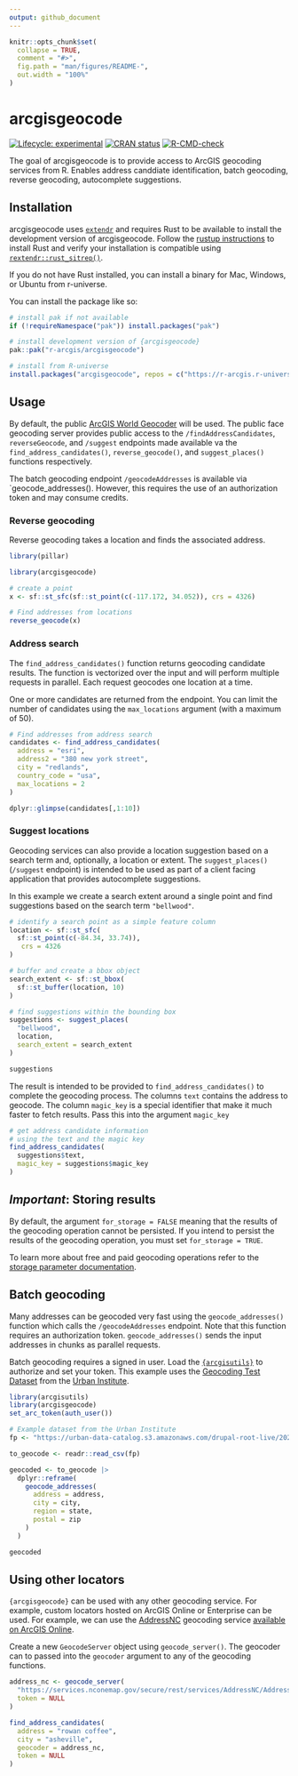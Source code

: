 ```yaml
---
output: github_document
---
```


<!-- README.md is generated from README.Rmd. Please edit that file -->

```r
knitr::opts_chunk$set(
  collapse = TRUE,
  comment = "#>",
  fig.path = "man/figures/README-",
  out.width = "100%"
)
```

# arcgisgeocode

<!-- badges: start -->
[![Lifecycle: experimental](https://img.shields.io/badge/lifecycle-experimental-orange.svg)](https://lifecycle.r-lib.org/articles/stages.html#experimental)
[![CRAN status](https://www.r-pkg.org/badges/version/arcgisgeocode)](https://CRAN.R-project.org/package=arcgisgeocode)
[![R-CMD-check](https://github.com/R-ArcGIS/arcgisgeocode/actions/workflows/R-CMD-check.yaml/badge.svg)](https://github.com/R-ArcGIS/arcgisgeocode/actions/workflows/R-CMD-check.yaml)
<!-- badges: end -->

The goal of arcgisgeocode is to provide access to ArcGIS geocoding services from R. Enables address canddiate identification, batch geocoding, reverse geocoding, autocomplete suggestions. 

## Installation

arcgisgeocode uses [`extendr`](https://extendr.github.io/) and requires Rust to be available to install the development version of arcgisgeocode. Follow the  [rustup instructions](https://rustup.rs/) to install Rust and verify your installation is compatible using [`rextendr::rust_sitrep()`](https://extendr.github.io/rextendr/dev/#sitrep).

If you do not have Rust installed, you can install a binary for Mac, Windows, or Ubuntu from r-universe.

You can install the package like so: 

``` r
# install pak if not available
if (!requireNamespace("pak")) install.packages("pak")

# install development version of {arcgisgeocode}
pak::pak("r-arcgis/arcgisgeocode")

# install from R-universe
install.packages("arcgisgeocode", repos = c("https://r-arcgis.r-universe.dev", "https://cran.r-project.org"))
```

## Usage

By default, the public [ArcGIS World Geocoder](https://www.esri.com/en-us/arcgis/products/arcgis-world-geocoder) will be used. The public face geocoding server provides public access to the `/findAddressCandidates`, `reverseGeocode`, and `/suggest` endpoints made available va the `find_address_candidates()`, `reverse_geocode()`, and `suggest_places()` functions respectively. 

The batch geocoding endpoint `/geocodeAddresses` is available via `geocode_addresses(). However, this requires the use of an authorization token and may consume credits. 

### Reverse geocoding

Reverse geocoding takes a location and finds the associated address. 

```r
library(pillar)
```

```r
library(arcgisgeocode)

# create a point
x <- sf::st_sfc(sf::st_point(c(-117.172, 34.052)), crs = 4326)

# Find addresses from locations
reverse_geocode(x)
```

### Address search

The `find_address_candidates()` function returns geocoding candidate results. The function is vectorized over the input and will perform multiple requests in parallel. Each request geocodes one location at a time. 

One or more candidates are returned from the endpoint. You can limit the number of candidates using the `max_locations` argument (with a maximum of 50).

```r
# Find addresses from address search
candidates <- find_address_candidates(
  address = "esri",
  address2 = "380 new york street",
  city = "redlands",
  country_code = "usa",
  max_locations = 2
)

dplyr::glimpse(candidates[,1:10])
```

### Suggest locations 

Geocoding services can also provide a location suggestion based on a search term and, optionally, a location or extent. The `suggest_places()` (`/suggest` endpoint) is intended to be used as part of a client facing application that provides autocomplete suggestions. 

In this example we create a search extent around a single point and find suggestions based on the search term `"bellwood"`. 

```r
# identify a search point as a simple feature column
location <- sf::st_sfc(
  sf::st_point(c(-84.34, 33.74)),
   crs = 4326
)

# buffer and create a bbox object 
search_extent <- sf::st_bbox(
  sf::st_buffer(location, 10)
)

# find suggestions within the bounding box
suggestions <- suggest_places(
  "bellwood",
  location,
  search_extent = search_extent
)

suggestions
```

The result is intended to be provided to `find_address_candidates()` to complete the geocoding process. The columns `text` contains the address to geocode. The column `magic_key` is a special identifier that make it much faster to fetch results. Pass this into the argument `magic_key`

```r
# get address candidate information
# using the text and the magic key
find_address_candidates(
  suggestions$text,
  magic_key = suggestions$magic_key
)
```

## *Important*: Storing results

By default, the argument `for_storage = FALSE` meaning that the results of the geocoding operation cannot be persisted. If you intend to persist the results of the geocoding operation, you must set `for_storage = TRUE`. 

To learn more about free and paid geocoding operations refer to the [storage parameter documentation](https://developers.arcgis.com/documentation/mapping-apis-and-services/geocoding/services/geocoding-service/#storage-parameter). 

## Batch geocoding

Many addresses can be geocoded very fast using the `geocode_addresses()` function which calls the `/geocodeAddresses` endpoint. Note that this function requires an authorization token. `geocode_addresses()` sends the input addresses in chunks as parallel requests. 

Batch geocoding requires a signed in user. Load the [`{arcgisutils}`](https://github.com/r-arcgis/arcgisutils) to authorize and set your token. This example uses the [Geocoding Test Dataset](# https://datacatalog.urban.org/node/6158/revisions/14192/view) from the [Urban Institute](https://www.urban.org/).

```r
library(arcgisutils)
library(arcgisgeocode)
set_arc_token(auth_user())

# Example dataset from the Urban Institute 
fp <- "https://urban-data-catalog.s3.amazonaws.com/drupal-root-live/2020/02/25/geocoding_test_data.csv"

to_geocode <- readr::read_csv(fp)

geocoded <- to_geocode |>
  dplyr::reframe(
    geocode_addresses(
      address = address,
      city = city,
      region = state,
      postal = zip
    )
  )

geocoded
```

## Using other locators 

`{arcgisgeocode}` can be used with any other geocoding service. For example, custom locators hosted on ArcGIS Online or Enterprise can be used. For example, we can use the [AddressNC](https://www.nconemap.gov/pages/addresses) geocoding service [available on ArcGIS Online](https://www.arcgis.com/home/item.html?id=247dfe30ec42476a96926ad9e35f725f).

Create a new `GeocodeServer` object using `geocode_server()`. The geocoder can to passed into the `geocoder` argument to any of the geocoding functions. 

```r
address_nc <- geocode_server(
  "https://services.nconemap.gov/secure/rest/services/AddressNC/AddressNC_geocoder/GeocodeServer",
  token = NULL
)

find_address_candidates(
  address = "rowan coffee",
  city = "asheville",
  geocoder = address_nc,
  token = NULL
)
```